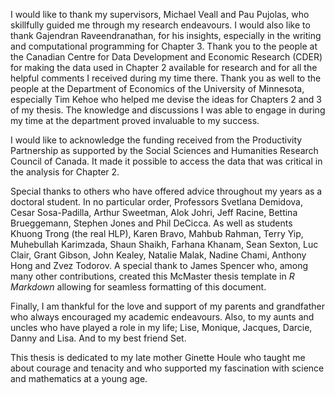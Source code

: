 I would like to thank my supervisors, Michael Veall and Pau Pujolas, who skillfully guided me through my research endeavours. I would also like to thank Gajendran Raveendranathan, for his insights, especially in the writing and computational programming for Chapter 3. Thank you to the people at the Canadian Centre for Data Development and Economic Research (CDER) for making the data used in Chapter 2 available for research and for all the helpful comments I received during my time there. Thank you as well to the people at the Department of Economics of the University of Minnesota, especially Tim Kehoe who helped me devise the ideas for Chapters 2 and 3 of my thesis. The knowledge and discussions I was able to engage in during my time at the department proved invaluable to my success.

I would like to acknowledge the funding received from the Productivity Partnership as supported by the Social Sciences and Humanities Research Council of Canada. It made it possible to access the data that was critical in the analysis for Chapter 2.

Special thanks to others who have offered advice throughout my years as a doctoral student. In no particular order, Professors Svetlana Demidova, Cesar Sosa-Padilla, Arthur Sweetman, Alok Johri, Jeff Racine, Bettina Brueggemann, Stephen Jones and Phil DeCicca. As well as students Khuong Trong (the real HLP), Karen Bravo, Mahbub Rahman, Terry Yip, Muhebullah Karimzada, Shaun Shaikh, Farhana Khanam, Sean Sexton, Luc Clair, Grant Gibson, John Kealey, Natalie Malak, Nadine Chami, Anthony Hong and Zvez Todorov. A special thank to James Spencer who, among many other contributions, created this McMaster thesis template in *R Markdown* allowing for seamless formatting of this document.

Finally, I am thankful for the love and support of my parents and grandfather who always encouraged my academic endeavours. Also, to my aunts and uncles who have played a role in my life; Lise, Monique, Jacques, Darcie, Danny and Lisa. And to my best friend Set. 

This thesis is dedicated to my late mother Ginette Houle who taught me about courage and tenacity and who supported my fascination with science and mathematics at a young age.
